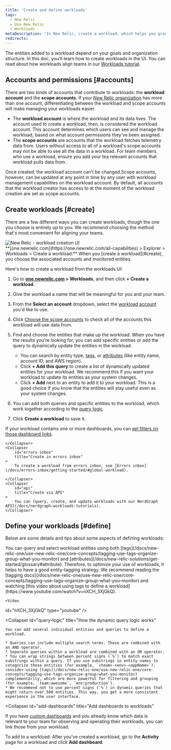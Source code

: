 ```yaml
---
title: 'Create and define workloads'
tags:
  - New Relic 
  - Use New Relic 
  - Workloads
metaDescription: 'In New Relic, create a workload, which helps you group together monitored entities that are related.'
redirects:
---
```



The entities added to a workload depend on your goals and organization structure. In this doc, you'll learn how to create workloads in the UI. You can read about how workloads align teams in our [Workloads tutorial](/docs/tutorial-peak-demand/organize-data-workloads).

## Accounts and permissions [#accounts]

There are two kinds of accounts that contribute to workloads: the  **workload account** and the **scope accounts**. If your [New Relic organization](/docs/accounts/accounts-billing/account-structure/new-relic-account-structure) has more than one account, differentiating between the workload and scope accounts will make managing your workloads easier.

* The **workload account** is where the workload and its data lives. The account used to create a workload, then, is considered the workload account. This account determines which users can see and manage the workload, based on what account permissions they've been assigned. 
* The **scope accounts** are accounts that the workload fetches telemetry data from. Users without access to all of a workload's scope accounts may not be able to see all the data in a workload. For team members who use a workload, ensure you add your tea relevant accounts that workload pulls data from. 

Once created, the workload account can't be changed.Scope accounts, however, can be updated at any point in time by any user with workload management capabilities on the workload account. By default, all accounts that the workload creator has access to at the moment of the workload creation are set as scope accounts.

## Create workloads [#create]

There are a few different ways you can create workloads, though the one you choose is entirely up to you. We recommend choosing the method that's most convenient for aligning your teams.  

<CollapserGroup>
    <Collapser
        id="UI"
        title="Create a workload in the UI"
    >
        <img
  title="new-relic-create-workload.png"
  alt="New Relic - workload creation UI"
  src={workloadsCreateWorkload}
/>
<figcaption>
  **[one.newrelic.com](https://one.newrelic.com/all-capabilities) > Explorer > Workloads > Create a workload:** When you [create a workload](#create), you choose the associated accounts and monitored entities.
</figcaption>

Here's how to create a workload from the workloads UI:

1. Go to **[one.newrelic.com](https://one.newrelic.com/all-capabilities) > Workloads**, and then click **+ Create a workload**.
2. Give the workload a name that will be meaningful for you and your team.
3. From the **Select an account** dropdown, select the [workload account](#accounts) you'd like to use.
4. Click [Choose the scope accounts](#scope-accounts) to check all of the accounts this workload will use data from.
5. Find and choose the entities that make up the workload. When you have the results you're looking for, you can add specific entities or add the query to dynamically update the entities in the workload.

   * You can search by entity type, [tags](#tags), or [attributes](/docs/new-relic-solutions/get-started/glossary#attribute) (like entity name, account ID, and AWS region).
   * Click **+ Add this query** to create a list of dynamically updated entities for your workload. We recommend this if you want your workload to update its entities as your system changes.
   * Click **+ Add** next to an entity to add it to your workload. This is a good choice if you know that the entities will stay useful even as your system changes.
6. You can add both queries and specific entities to the workload, which work together according to the [query logic](#query-logic).
7. Click **Create a workload** to save it. 

If your workload contains one or more dashboards, you can [set filters on those dashboard links](#filter-dashboards).

    </Collapser>
    <Collapser
        id="errors-inbox"
        title="Create in errors inbox"
    >
        To create a workload from errors inbox, see [Errors inbox](/docs/errors-inbox/getting-started/#global-workload).

    </Collapser>
    <Collapser
        id="api"
        title="Create via API"
    >
        You can [query, create, and update workloads with our NerdGraph API](/docs/nerdgraph-workloads-tutorials).
    </Collapser>
</CollapserGroup> 

## Define your workloads [#define]

Below are some details and tips about some aspects of defining workloads:

<CollapserGroup>
  <Collapser
    id="tags"
    title="Use tags to define the workload content"
  >
    You can query and select workload entities using both [tags](/docs/new-relic-one/use-new-relic-one/core-concepts/tagging-use-tags-organize-group-what-you-monitor) and [attributes](/docs/new-relic-solutions/get-started/glossary#attribute). Therefore, to optimize your use of workloads, it helps to have a good entity-tagging strategy. We recommend reading the [tagging docs](/docs/new-relic-one/use-new-relic-one/core-concepts/tagging-use-tags-organize-group-what-you-monitor) and watching [this video about using tags to define a workload](https://www.youtube.com/watch?v=nXCH_3XjGkQ).

    <Video
  id="nXCH_3XjGkQ"
  type="youtube"
/>
  </Collapser>

  <Collapser
    id="query-logic"
    title="How the dynamic query logic works"
  >
    You can add several individual entities and queries to define a workload.

    * Queries can include multiple search terms. These are combined with an AND operator.
    * Separate queries within a workload are combined with an OR operator.
    * You can wrap strings between percent signs (`%`) to match exact substrings within a query. If you use substrings in entity names to categorize those entities (for example, `<team>-<env>-<appName>`), consider using [tags](/docs/new-relic-one/use-new-relic-one/core-concepts/tagging-use-tags-organize-group-what-you-monitor) complementarily, which are more powerful for filtering and grouping (for example, `team:awesome`, `env:production`).
    * We recommend not to use percent signs (`%`) in dynamic queries that might return over 500 entities. This way, you get a more consistent experience in the user interface.
  </Collapser>

  <Collapser
    id="add-dashboards"
    title="Add dashboards to workloads"
  >
If you have [custom dashboards](/docs/dashboards/new-relic-one-dashboards/get-started/introduction-new-relic-one-dashboards) and you already know which data is relevant to your team for observing and operating their workloads, you can link those <InlinePopover type="dashboards" /> from your workload.

To add <InlinePopover type="dashboards" /> to a workload: After you've created a workload, go to the **Activity** page for a workload and click **Add dashboard**.
  </Collapser>
</CollapserGroup>

